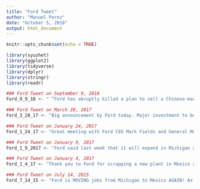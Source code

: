 ---
title: "Ford Tweet"
author: "Manuel Perez"
date: "October 5, 2018"
output: html_document
---

```{r setup, include=FALSE}
knitr::opts_chunk$set(echo = TRUE)
```

```{r}
library(syuzhet)
library(ggplot2)
library(tidyverse)
library(dplyr)
library(stringr)
library(readr)
```

```{r}
### Ford Tweet on September 9, 2018
Ford_9_9_18 <- " “Ford has abruptly killed a plan to sell a Chinese-made small vehicle in the U.S. because of the prospect of higher U.S. Tariffs.” CNBC. This is just the beginning. This car can now be BUILT IN THE U.S.A. and Ford will pay no tariffs!"
```

```{r}
### Ford Tweet on March 28, 2017
Ford_3_28_17 <- "Big announcement by Ford today. Major investment to be made in three Michigan plants. Car companies coming back to U.S. JOBS! JOBS! JOBS!"
```

```{r}
### Ford Tweet on January 24, 2017
Ford_1_24_17 <- "Great meeting with Ford CEO Mark Fields and General Motors CEO Mary Barra at the @WhiteHouse today."
```

```{r}
### Ford Tweet on January 9, 2017
Ford_1_9_2017 <- "Ford said last week that it will expand in Michigan and U.S. instead of building a BILLION dollar plant in Mexico. Thank you Ford & Fiat C!"
```

```{r}
### Ford Tweet on January 4, 2017
Ford_1_4_17 <- "Thank you to Ford for scrapping a new plant in Mexico and creating 700 new jobs in the U.S. This is just the beginning - much more to follow"
```

```{r}
### Ford Tweet on July 14, 2015
Ford_7_14_15 <- "Ford is MOVING jobs from Michigan to Mexico AGAIN! As President, this will stop on Day One! Jobs will stay here."
```

